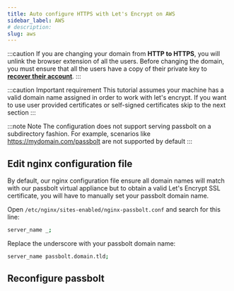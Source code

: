 ```yaml
---
title: Auto configure HTTPS with Let's Encrypt on AWS
sidebar_label: AWS
# description:
slug: aws
---
```



:::caution
If you are changing your domain from **HTTP to HTTPS**, you will unlink the browser extension of all the users. Before changing the domain, you must ensure that all the users have a copy of their private key to **[recover their account](/user/start/account-recover)**.
:::

:::caution Important requirement
This tutorial assumes your machine has a valid domain name assigned in order to work with let's encrypt. If you want to use user provided certificates or self-signed certificates skip to the next section
:::

:::note Note
The configuration does not support serving passbolt on a subdirectory fashion. For example, scenarios like https://mydomain.com/passbolt are not supported by default
:::

## Edit nginx configuration file

By default, our nginx configuration file ensure all domain names will match with our passbolt virtual appliance but to obtain a valid Let's Encrypt SSL certificate, you will have to manually set your passbolt domain name.

Open `/etc/nginx/sites-enabled/nginx-passbolt.conf` and search for this line:

```bash
server_name _;
```

Replace the underscore with your passbolt domain name:

```bash
server_name passbolt.domain.tld;
```

## Reconfigure passbolt

<Tabs groupId="editions">
  <TabItem value="CE Edition">
    <AWSCe />
  </TabItem>
  <TabItem value="PRO Edition">
    <AWSPro />
  </TabItem>
</Tabs>

